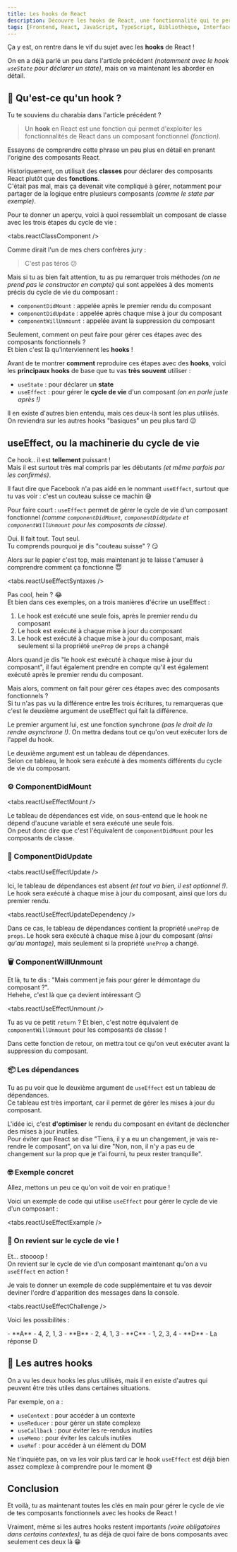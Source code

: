 ```yaml
---
title: Les hooks de React
description: Découvre les hooks de React, une fonctionnalité qui te permet de gérer le state et le cycle de vie de tes composants fonctionnels.
tags: [Frontend, React, JavaScript, TypeScript, Bibliothèque, Interface utilisateur (UI)]
---
```



Ça y est, on rentre dans le vif du sujet avec les **hooks** de React !

On en a déjà parlé un peu dans l'article précédent _(notamment avec le hook `useState` pour déclarer un state)_, mais on va maintenant les aborder en détail.

## 🎣 Qu'est-ce qu'un hook ?

Tu te souviens du charabia dans l'article précédent ?

> Un **hook** en React est une fonction qui permet d'exploiter les fonctionnalités de React dans un composant fonctionnel _(fonction)_.

Essayons de comprendre cette phrase un peu plus en détail en prenant l'origine des composants React.

Historiquement, on utilisait des **classes** pour déclarer des composants React plutôt que des **fonctions**.  
C'était pas mal, mais ça devenait vite compliqué à gérer, notamment pour partager de la logique entre plusieurs composants _(comme le state par exemple)_.

Pour te donner un aperçu, voici à quoi ressemblait un composant de classe avec les trois étapes du cycle de vie :

<tabs.reactClassComponent />

Comme dirait l'un de mes chers confrères jury :

> C'est pas téros 😕

Mais si tu as bien fait attention, tu as pu remarquer trois méthodes _(on ne prend pas le constructor en compte)_ qui sont appelées à des moments précis du cycle de vie du composant :

- `componentDidMount` : appelée après le premier rendu du composant
- `componentDidUpdate` : appelée après chaque mise à jour du composant
- `componentWillUnmount` : appelée avant la suppression du composant

Seulement, comment on peut faire pour gérer ces étapes avec des composants fonctionnels ?  
Et bien c'est là qu'interviennent les **hooks** !

Avant de te montrer **comment** reproduire ces étapes avec des **hooks**, voici les **principaux hooks** de base que tu vas **très souvent** utiliser :

- `useState` : pour déclarer un **state**
- `useEffect` : pour gérer le **cycle de vie** d'un composant _(on en parle juste après !)_

Il en existe d'autres bien entendu, mais ces deux-là sont les plus utilisés.  
On reviendra sur les autres hooks "basiques" un peu plus tard 😉

## useEffect, ou la machinerie du cycle de vie

Ce hook.. il est **tellement** puissant !  
Mais il est surtout très mal compris par les débutants _(et même parfois par les confirmés)_.

Il faut dire que Facebook n'a pas aidé en le nommant `useEffect`, surtout que tu vas voir : c'est un couteau suisse ce machin 😅

Pour faire court : `useEffect` permet de gérer le cycle de vie d'un composant fonctionnel _(comme `componentDidMount`, `componentDidUpdate` et `componentWillUnmount` pour les composants de classe)_.

Oui. Il fait tout. Tout seul.  
Tu comprends pourquoi je dis "couteau suisse" ? 😏

Alors sur le papier c'est top, mais maintenant je te laisse t'amuser à comprendre comment ça fonctionne 😇

<tabs.reactUseEffectSyntaxes />

Pas cool, hein ? 😂  
Et bien dans ces exemples, on a trois manières d'écrire un useEffect :

1. Le hook est exécuté une seule fois, après le premier rendu du composant
2. Le hook est exécuté à chaque mise à jour du composant
3. Le hook est exécuté à chaque mise à jour du composant, mais seulement si la propriété `uneProp` de `props` a changé

<Callout type="note" title="`useEffect` et les mises à jour du composant">
  Alors quand je dis "le hook est exécuté à chaque mise à jour du composant", il faut également prendre en compte qu'il est également exécuté après le premier rendu du composant.
</Callout>

Mais alors, comment on fait pour gérer ces étapes avec des composants fonctionnels ?  
Si tu n'as pas vu la différence entre les trois écritures, tu remarqueras que c'est le deuxième argument de useEffect qui fait la différence.

Le premier argument lui, est une fonction synchrone _(pas le droit de la rendre asynchrone !)_. On mettra dedans tout ce qu'on veut exécuter lors de l'appel du hook.

Le deuxième argument est un tableau de dépendances.  
Selon ce tableau, le hook sera exécuté à des moments différents du cycle de vie du composant.

### ⚙️ ComponentDidMount

<tabs.reactUseEffectMount />

Le tableau de dépendances est vide, on sous-entend que le hook ne dépend d'aucune variable et sera exécuté une seule fois.  
On peut donc dire que c'est l'équivalent de `componentDidMount` pour les composants de classe.

### 🔧 ComponentDidUpdate

<tabs.reactUseEffectUpdate />

Ici, le tableau de dépendances est absent _(et tout va bien, il est optionnel !)_.  
Le hook sera exécuté à chaque mise à jour du composant, ainsi que lors du premier rendu.

<tabs.reactUseEffectUpdateDependency />

Dans ce cas, le tableau de dépendances contient la propriété `uneProp` de `props`.
Le hook sera exécuté à chaque mise à jour du composant _(ainsi qu'au montage)_, mais seulement si la propriété `uneProp` a changé.

### 🗑️ ComponentWillUnmount

Et là, tu te dis : "Mais comment je fais pour gérer le démontage du composant ?".  
Hehehe, c'est là que ça devient intéressant 😏

<tabs.reactUseEffectUnmount />

Tu as vu ce petit `return` ? Et bien, c'est notre équivalent de `componentWillUnmount` pour les composants de classe !

Dans cette fonction de retour, on mettra tout ce qu'on veut exécuter avant la suppression du composant.

### 📦 Les dépendances

Tu as pu voir que le deuxième argument de `useEffect` est un tableau de dépendances.  
Ce tableau est très important, car il permet de gérer les mises à jour du composant.

L'idée ici, c'est **d'optimiser** le rendu du composant en évitant de déclencher des mises à jour inutiles.  
Pour éviter que React se dise "Tiens, il y a eu un changement, je vais re-rendre le composant", on va lui dire "Non, non, il n'y a pas eu de changement sur la prop que je t'ai fourni, tu peux rester tranquille".

### 🤓 Exemple concret

Allez, mettons un peu ce qu'on voit de voir en pratique !

Voici un exemple de code qui utilise `useEffect` pour gérer le cycle de vie d'un composant :

<tabs.reactUseEffectExample />

### 🔢 On revient sur le cycle de vie !

Et... stoooop !  
On revient sur le cycle de vie d'un composant maintenant qu'on a vu `useEffect` en action !

Je vais te donner un exemple de code supplémentaire et tu vas devoir deviner l'ordre d'apparition des messages dans la console.

<tabs.reactUseEffectChallenge />

Voici les possibilités :

<Callout type="question" title="Quel est l'ordre d'apparition des messages dans la console ?">
  - **A** - 4, 2, 1, 3
  - **B** - 2, 4, 1, 3
  - **C** - 1, 2, 3, 4
  - **D** - La réponse D
</Callout>

## 🧩 Les autres hooks

On a vu les deux hooks les plus utilisés, mais il en existe d'autres qui peuvent être très utiles dans certaines situations.

Par exemple, on a :

- `useContext` : pour accéder à un contexte
- `useReducer` : pour gérer un state complexe
- `useCallback` : pour éviter les re-rendus inutiles
- `useMemo` : pour éviter les calculs inutiles
- `useRef` : pour accéder à un élément du DOM

Ne t'inquiète pas, on va les voir plus tard car le hook `useEffect` est déjà bien assez complexe à comprendre pour le moment 😅

## Conclusion

Et voilà, tu as maintenant toutes les clés en main pour gérer le cycle de vie de tes composants fonctionnels avec les hooks de React !

Vraiment, même si les autres hooks restent importants _(voire obligatoires dans certains contextes)_, tu as déjà de quoi faire de bons composants avec seulement ces deux là 😁
